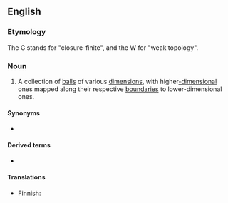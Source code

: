 ==English==
{{wikipedia}}

===Etymology===
The C stands for "closure-finite", and the W for "weak topology".

===Noun===
{{en-noun|head=[[C]][[W]] [[complex]]}}

# {{lb|en|topology}} A collection of [[ball]]s of various [[dimension]]s, with higher[[-dimensional]] ones mapped along their respective [[boundary|boundaries]] to lower-dimensional ones.

====Synonyms====
* {{l|en|cell complex}}

====Derived terms====
* {{l|en|Cayley complex}}

====Translations====
{{trans-top|collection of balls of various dimensions}}
* Finnish: {{t|fi|CW-[[kompleksi]]}}
{{trans-mid}}
{{trans-bottom}}